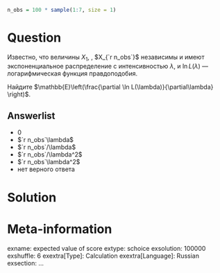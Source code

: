 ```r
n_obs = 100 * sample(1:7, size = 1)
```

Question
========
Известно, что величины $X_1$, \ldots, $X_{`r n_obs`}$ независимы и имеют экспоненциальное распределение с интенсивностью $\lambda$, и $\ln L(\lambda)$ — 
логарифмическая функция правдоподобия.

Найдите $\mathbb{E}\left(\frac{\partial \ln L(\lambda)}{\partial\lambda} \right)$.

Answerlist
----------
* $0$
* $`r n_obs`\lambda$
* $`r n_obs`/\lambda$
* $`r n_obs`/\lambda^2$
* $`r n_obs`\lambda^2$
* нет верного ответа

 
Solution
========


Meta-information
================
exname: expected value of score
extype: schoice
exsolution: 100000
exshuffle: 6
exextra[Type]: Calculation
exextra[Language]: Russian
exsection: ...
